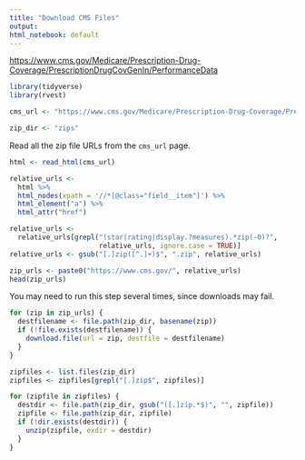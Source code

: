 ```yaml
---
title: "Download CMS Files"
output:
html_notebook: default
---
```


<https://www.cms.gov/Medicare/Prescription-Drug-Coverage/PrescriptionDrugCovGenIn/PerformanceData>

```r
library(tidyverse)
library(rvest)

cms_url <- "https://www.cms.gov/Medicare/Prescription-Drug-Coverage/PrescriptionDrugCovGenIn/PerformanceData"

zip_dir <- "zips"
```

Read all the zip file URLs from the `cms_url` page.

```r
html <- read_html(cms_url)

relative_urls <-
  html %>%
  html_nodes(xpath = '//*[@class="field__item"]') %>%
  html_element("a") %>%
  html_attr("href")

relative_urls <-
  relative_urls[grepl("(star|rating|display.?measures).*zip(-0)?",
                      relative_urls, ignore.case = TRUE)]
relative_urls <- gsub("[.]zip([^.]+)$", ".zip", relative_urls)

zip_urls <- paste0("https://www.cms.gov/", relative_urls)
head(zip_urls)
```

You may need to run this step several times, since downloads may fail.

```r
for (zip in zip_urls) {
  destfilename <- file.path(zip_dir, basename(zip))
  if (!file.exists(destfilename)) {
    download.file(url = zip, destfile = destfilename)
  }
}
```


```r
zipfiles <- list.files(zip_dir)
zipfiles <- zipfiles[grepl("[.]zip$", zipfiles)]

for (zipfile in zipfiles) {
  destdir <- file.path(zip_dir, gsub("([.]zip.*$)", "", zipfile))
  zipfile <- file.path(zip_dir, zipfile)
  if (!dir.exists(destdir)) {
    unzip(zipfile, exdir = destdir)
  }
}
```


